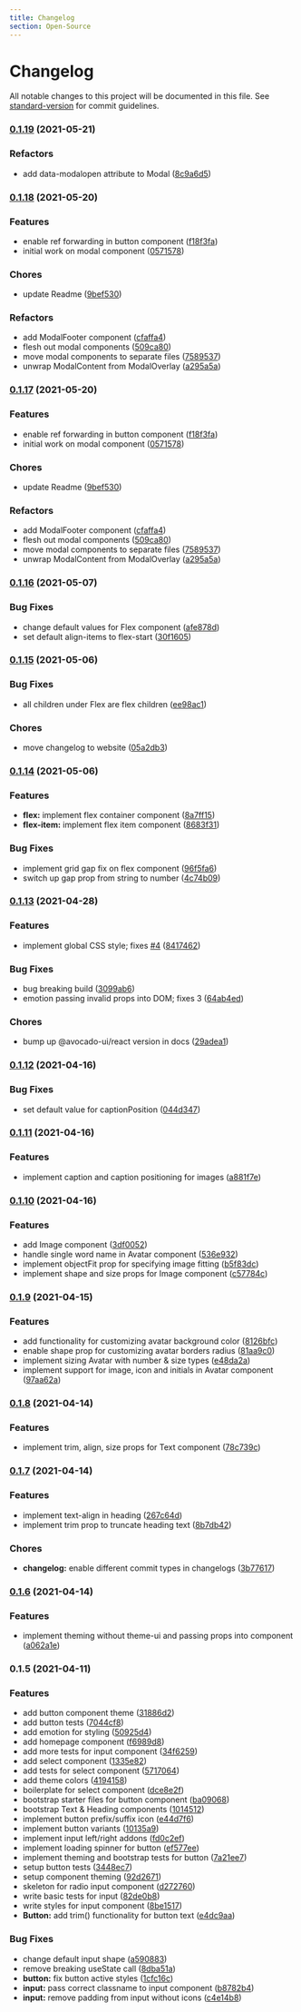 ```yaml
---
title: Changelog
section: Open-Source
---
```


# Changelog

All notable changes to this project will be documented in this file. See [standard-version](https://github.com/conventional-changelog/standard-version) for commit guidelines.

### [0.1.19](https://github.com/vick_onrails/avocado-ui/compare/v0.1.18...v0.1.19) (2021-05-21)

### Refactors

- add data-modalopen attribute to Modal ([8c9a6d5](https://github.com/vick_onrails/avocado-ui/commit/8c9a6d50951ef6beaa025db3a548d9d5dcc3658f))

### [0.1.18](https://github.com/vick_onrails/avocado-ui/compare/v0.1.16...v0.1.18) (2021-05-20)

### Features

- enable ref forwarding in button component ([f18f3fa](https://github.com/vick_onrails/avocado-ui/commit/f18f3fadf5915f1b12e44eb0e1bd8f8bd89e5578))
- initial work on modal component ([0571578](https://github.com/vick_onrails/avocado-ui/commit/057157895dbd2fb87502ca03a080a9cd9f65b993))

### Chores

- update Readme ([9bef530](https://github.com/vick_onrails/avocado-ui/commit/9bef5303ab820b573491b6fbb7cc1ac8428c75f9))

### Refactors

- add ModalFooter component ([cfaffa4](https://github.com/vick_onrails/avocado-ui/commit/cfaffa47ccf82306a49f690b311c0592a1945a13))
- flesh out modal components ([509ca80](https://github.com/vick_onrails/avocado-ui/commit/509ca80e625f8a1b0fe52fc2da355743155d0c33))
- move modal components to separate files ([7589537](https://github.com/vick_onrails/avocado-ui/commit/758953747295ef1f7a0ff77e84a7972b62b860aa))
- unwrap ModalContent from ModalOverlay ([a295a5a](https://github.com/vick_onrails/avocado-ui/commit/a295a5ae70832c0df3aa3e4aadd059d77db4341f))

### [0.1.17](https://github.com/vick_onrails/avocado-ui/compare/v0.1.16...v0.1.17) (2021-05-20)

### Features

- enable ref forwarding in button component ([f18f3fa](https://github.com/vick_onrails/avocado-ui/commit/f18f3fadf5915f1b12e44eb0e1bd8f8bd89e5578))
- initial work on modal component ([0571578](https://github.com/vick_onrails/avocado-ui/commit/057157895dbd2fb87502ca03a080a9cd9f65b993))

### Chores

- update Readme ([9bef530](https://github.com/vick_onrails/avocado-ui/commit/9bef5303ab820b573491b6fbb7cc1ac8428c75f9))

### Refactors

- add ModalFooter component ([cfaffa4](https://github.com/vick_onrails/avocado-ui/commit/cfaffa47ccf82306a49f690b311c0592a1945a13))
- flesh out modal components ([509ca80](https://github.com/vick_onrails/avocado-ui/commit/509ca80e625f8a1b0fe52fc2da355743155d0c33))
- move modal components to separate files ([7589537](https://github.com/vick_onrails/avocado-ui/commit/758953747295ef1f7a0ff77e84a7972b62b860aa))
- unwrap ModalContent from ModalOverlay ([a295a5a](https://github.com/vick_onrails/avocado-ui/commit/a295a5ae70832c0df3aa3e4aadd059d77db4341f))

### [0.1.16](https://github.com/vick_onrails/avocado-ui/compare/v0.1.15...v0.1.16) (2021-05-07)

### Bug Fixes

- change default values for Flex component ([afe878d](https://github.com/vick_onrails/avocado-ui/commit/afe878dde395388993850fa1c8f18651203c2118))
- set default align-items to flex-start ([30f1605](https://github.com/vick_onrails/avocado-ui/commit/30f1605328b6d0a43bf1db27a7f8706995c1a235))

### [0.1.15](https://github.com/vick_onrails/avocado-ui/compare/v0.1.14...v0.1.15) (2021-05-06)

### Bug Fixes

- all children under Flex are flex children ([ee98ac1](https://github.com/vick_onrails/avocado-ui/commit/ee98ac16a0f778708271f8914d9dabccb15b2e24))

### Chores

- move changelog to website ([05a2db3](https://github.com/vick_onrails/avocado-ui/commit/05a2db3908b51439ceed55c39a9b7e7a5ee5c5c0))

### [0.1.14](https://github.com/vick_onrails/avocado-ui/compare/v0.1.13...v0.1.14) (2021-05-06)

### Features

- **flex:** implement flex container component ([8a7ff15](https://github.com/vick_onrails/avocado-ui/commit/8a7ff1551e409d4246bfe540acaea621f79007e7))
- **flex-item:** implement flex item component ([8683f31](https://github.com/vick_onrails/avocado-ui/commit/8683f31e98fb3fe1f7f7581de1c25944e097fa9d))

### Bug Fixes

- implement grid gap fix on flex component ([96f5fa6](https://github.com/vick_onrails/avocado-ui/commit/96f5fa6d2e161143058d372d70bb18b101516d1a))
- switch up gap prop from string to number ([4c74b09](https://github.com/vick_onrails/avocado-ui/commit/4c74b095c3c69a783dbb692daded7b34f1321c0d))

### [0.1.13](https://github.com/vick_onrails/avocado-ui/compare/v0.1.12...v0.1.13) (2021-04-28)

### Features

- implement global CSS style; fixes [#4](https://github.com/vick_onrails/avocado-ui/issues/4) ([8417462](https://github.com/vick_onrails/avocado-ui/commit/8417462aa5e0966c8f39d971b04860e0210931e6))

### Bug Fixes

- bug breaking build ([3099ab6](https://github.com/vick_onrails/avocado-ui/commit/3099ab6d982a32cd2158f0fa524480cf2954147f))
- emotion passing invalid props into DOM; fixes 3 ([64ab4ed](https://github.com/vick_onrails/avocado-ui/commit/64ab4ed7baa8883029c9a480d419a63a09703bce))

### Chores

- bump up @avocado-ui/react version in docs ([29adea1](https://github.com/vick_onrails/avocado-ui/commit/29adea14db4977f419fb518e499bae57b69f7bdd))

### [0.1.12](https://github.com/vick_onrails/avocado-ui/compare/v0.1.11...v0.1.12) (2021-04-16)

### Bug Fixes

- set default value for captionPosition ([044d347](https://github.com/vick_onrails/avocado-ui/commit/044d3473e7f4de6569282515764a592e68ad699e))

### [0.1.11](https://github.com/vick_onrails/avocado-ui/compare/v0.1.10...v0.1.11) (2021-04-16)

### Features

- implement caption and caption positioning for images ([a881f7e](https://github.com/vick_onrails/avocado-ui/commit/a881f7ef020fa22aa697c10b6dda183f53e613ab))

### [0.1.10](https://github.com/vick_onrails/avocado-ui/compare/v0.1.9...v0.1.10) (2021-04-16)

### Features

- add Image component ([3df0052](https://github.com/vick_onrails/avocado-ui/commit/3df005263c11352e6a66cbd454614dbaf1182349))
- handle single word name in Avatar component ([536e932](https://github.com/vick_onrails/avocado-ui/commit/536e932ff80638b91ef4616b397e8d891c3b6f6a))
- implement objectFit prop for specifying image fitting ([b5f83dc](https://github.com/vick_onrails/avocado-ui/commit/b5f83dcae24930ea409aac04f266e4a3cfe47fe5))
- implement shape and size props for Image component ([c57784c](https://github.com/vick_onrails/avocado-ui/commit/c57784c2f69a412cd1b27a74389a6284384b2482))

### [0.1.9](https://github.com/vick_onrails/avocado-ui/compare/v0.1.8...v0.1.9) (2021-04-15)

### Features

- add functionality for customizing avatar background color ([8126bfc](https://github.com/vick_onrails/avocado-ui/commit/8126bfc50a65163b3194600e74bc44afd9f55ed2))
- enable shape prop for customizing avatar borders radius ([81aa9c0](https://github.com/vick_onrails/avocado-ui/commit/81aa9c0c1f8cb982aebc6ffa0c385a86e6b1b3e2))
- implement sizing Avatar with number & size types ([e48da2a](https://github.com/vick_onrails/avocado-ui/commit/e48da2ac95c7b0c95466da8dccd7a6c00bcbbc1d))
- implement support for image, icon and initials in Avatar component ([97aa62a](https://github.com/vick_onrails/avocado-ui/commit/97aa62a147d7c7207709842ba33d4bc236f13e70))

### [0.1.8](https://github.com/vick_onrails/avocado-ui/compare/v0.1.7...v0.1.8) (2021-04-14)

### Features

- implement trim, align, size props for Text component ([78c739c](https://github.com/vick_onrails/avocado-ui/commit/78c739cbd6c7ca0ddbecfcbd5b8b10c7fc5b9b42))

### [0.1.7](https://github.com/vick_onrails/avocado-ui/compare/v0.1.6...v0.1.7) (2021-04-14)

### Features

- implement text-align in heading ([267c64d](https://github.com/vick_onrails/avocado-ui/commit/267c64d0db2507f4add307b3562bce3e2ae80bf4))
- implement trim prop to truncate heading text ([8b7db42](https://github.com/vick_onrails/avocado-ui/commit/8b7db42e302b0a0956bd10604f7ebbb6637198bd))

### Chores

- **changelog:** enable different commit types in changelogs ([3b77617](https://github.com/vick_onrails/avocado-ui/commit/3b77617c666fa4492ab29ef9a0efb2e7880ae5fc))

### [0.1.6](https://github.com/vick_onrails/avocado-ui/compare/v0.1.5...v0.1.6) (2021-04-14)

### Features

- implement theming without theme-ui and passing props into component ([a062a1e](https://github.com/vick_onrails/avocado-ui/commit/a062a1e4bae6221d409fddcd36b83d1b6d927313))

### 0.1.5 (2021-04-11)

### Features

- add button component theme ([31886d2](https://github.com/vick_onrails/avocado-ui/commit/31886d22a4a82608813ae832b17560a809ab54cc))
- add button tests ([7044cf8](https://github.com/vick_onrails/avocado-ui/commit/7044cf86ed5eca6a350ae967f7854fd513256be1))
- add emotion for styling ([50925d4](https://github.com/vick_onrails/avocado-ui/commit/50925d46314fbce2e29dd97ddebe7c889c6386ed))
- add homepage component ([f6989d8](https://github.com/vick_onrails/avocado-ui/commit/f6989d8f563d8d690fd0ea732ba6f6c96f5db07d))
- add more tests for input component ([34f6259](https://github.com/vick_onrails/avocado-ui/commit/34f6259cc58c6950ad5437383e636250fd9d0ca1))
- add select component ([1335e82](https://github.com/vick_onrails/avocado-ui/commit/1335e82bcb60b5fecb833cdbd808eccfe7042481))
- add tests for select component ([5717064](https://github.com/vick_onrails/avocado-ui/commit/5717064bd334197e51bd7f898fbccc6116c567cd))
- add theme colors ([4194158](https://github.com/vick_onrails/avocado-ui/commit/4194158ffd94f825656b98855a9c8719382892f5))
- boilerplate for select component ([dce8e2f](https://github.com/vick_onrails/avocado-ui/commit/dce8e2fa44718c03c598bfde4221a61515369dc7))
- bootstrap starter files for button component ([ba09068](https://github.com/vick_onrails/avocado-ui/commit/ba090682a9bd6c4a3a4dbe51b1e411fbc981c518))
- bootstrap Text & Heading components ([1014512](https://github.com/vick_onrails/avocado-ui/commit/1014512e5643ac796765314ead70ec895648e398))
- implement button prefix/suffix icon ([e44d7f6](https://github.com/vick_onrails/avocado-ui/commit/e44d7f6d49eb9b254ee0cd56408ce9bb17fdc2a4))
- implement button variants ([10135a9](https://github.com/vick_onrails/avocado-ui/commit/10135a9b16fbda42e9d0f5b63963b21ca028157e))
- implement input left/right addons ([fd0c2ef](https://github.com/vick_onrails/avocado-ui/commit/fd0c2efd76971e6d5fcd1c6a032d1c973fc197a3))
- implement loading spinner for button ([ef577ee](https://github.com/vick_onrails/avocado-ui/commit/ef577ee6fa76ee883b3b79dcad7de6436c92b5e6))
- implement theming and bootstrap tests for button ([7a21ee7](https://github.com/vick_onrails/avocado-ui/commit/7a21ee7d5ffbb860b42c2f4630012b78ad9e123d))
- setup button tests ([3448ec7](https://github.com/vick_onrails/avocado-ui/commit/3448ec73bf3932e54f15980b17ee40a1b3668ed5))
- setup component theming ([92d2671](https://github.com/vick_onrails/avocado-ui/commit/92d2671bc26cf1dd52787ba759e1d2b0a1805c19))
- skeleton for radio input component ([d272760](https://github.com/vick_onrails/avocado-ui/commit/d272760dca5688dfa4c13d9de0eb112fb1c8eecd))
- write basic tests for input ([82de0b8](https://github.com/vick_onrails/avocado-ui/commit/82de0b82ade359b6e10df3c6af492d6e93fed088))
- write styles for input component ([8be1517](https://github.com/vick_onrails/avocado-ui/commit/8be1517423089f0f1e0e51ad0c6f396e29d90aad))
- **Button:** add trim() functionality for button text ([e4dc9aa](https://github.com/vick_onrails/avocado-ui/commit/e4dc9aa89955181f867414824fdc24719f17a36e))

### Bug Fixes

- change default input shape ([a590883](https://github.com/vick_onrails/avocado-ui/commit/a59088334a6d75acdc0f3c1a961c1beb4ee67109))
- remove breaking useState call ([8dba51a](https://github.com/vick_onrails/avocado-ui/commit/8dba51af9cdb8ed636a522079f8695419a90b4f2))
- **button:** fix button active styles ([1cfc16c](https://github.com/vick_onrails/avocado-ui/commit/1cfc16cec7d789ffdd9b3a4ab3266667c7191499))
- **input:** pass correct classname to input component ([b8782b4](https://github.com/vick_onrails/avocado-ui/commit/b8782b40d790f24e60fdc3da307a2f5c46daf887))
- **input:** remove padding from input without icons ([c4e14b8](https://github.com/vick_onrails/avocado-ui/commit/c4e14b8d201b0b93e3f818709c85ccced2652759))
